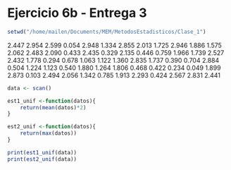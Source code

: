 
# Ejercicio 6b - Entrega 3

```r
setwd("/home/mailen/Documents/MEM/MetodosEstadisticos/Clase_1")
```

2.447	2.954	2.599	0.054	2.948	1.334	2.855	2.013	1.725	2.946	1.886	1.575	2.062	2.483	2.090
0.433	2.435	0.329	2.135	0.446	0.759	1.966	1.739	2.527	2.432	1.778	0.294	0.678	1.063	1.122
1.360	2.835	1.737	0.390	0.704	2.884	0.504	1.224	1.123	0.540	1.880	1.264	1.806	0.468	0.422
0.234	0.049	1.899	2.873	0.103	2.494	2.056	1.342	0.785	1.913	2.293	0.424	2.567	2.831	2.441

```r

data <- scan()

```

```r
est1_unif <-function(datos){
    return(mean(datos)*2)
}

est2_unif <-function(datos){
    return(max(datos))
}
```

```r
print(est1_unif(data))
print(est2_unif(data))
```
